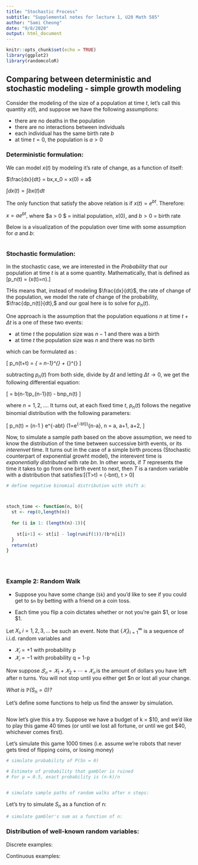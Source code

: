```yaml
---
title: "Stochastic Process"
subtitle: "Supplemental notes for lecture 1, U20 Math 585" 
author: "Sami Cheong"
date: "9/8/2020"
output: html_document
---
```


```r
knitr::opts_chunk$set(echo = TRUE)
library(ggplot2)
library(randomcoloR)
```

## Comparing between deterministic and stochastic modeling - simple growth modeling 

Consider the modeling of the size of a population at time $t$, let's call this quantity $x(t),$ and suppose we have the following assumptions:

- there are no deaths in the population
- there are no interactions between individuals
- each individual has the same birth rate $b$
- at time $t = 0,$ the population is $a > 0$

### Deterministic formulation:

We can model $x(t)$ by modeling it's rate of change, as a function of itself:

$\frac{dx}{dt} = bx,x_0 = x(0) = a$ 

$\int dx(t) = \int bx(t) dt$

The only function that satisfy the above relation is if $x(t) = e^{bt}.$ Therefore:

$x = a e^{bt},$ where $a > 0 $ = initial population, $x(0)$, and $b > 0$ = birth rate

Below is a visualization of the population over time with some assumption for $a$ and $b$: 

```r




```


### Stochastic formulation:

In the stochastic case, we are interested in the _*Probability*_ that our population at time $t$ is at a some quantity. Mathematically, that is defined as \[p_n(t) = \mathbb{P}(x(t)=n).\] 

THis means that, instead of modeling $\frac{dx}{dt}$, the rate of change of the population, we model the rate of change of the probability, $\frac{dp_n(t)}{dt},$ and our goal here is to solve for $p_n(t)$.

One approach is the assumption that the population equations $n$ at time $t + \Delta t$ is a one of these two events:

- at time $t$ the population size was $n - 1$ and there was a birth
- at time $t$ the population size was $n$ and there was no birth

which can be formulated as :


\[
p_n(t+\Delta t) = \underbrace{p_{n-1}(t)}_{\text{prob. that size} = n-1}\overbrace{b(n-1)\Delta t}^{\text{new birth}} + \underbrace{p_n(t)}_{\text{prob. that size = n}}\overbrace{(1 - b n \Delta t)}^{\text{ no new birth}}
\]

subtracting $p_n(t)$ from both side,  divide by $\Delta t$ and letting $\Delta t \to 0,$ we get the following differential equation:


\[
\frac{p_n(t)}{dt} = b(n-1)p_{n-1}(t) - bnp_n(t)
\]

where $n = 1, 2, \dots$. It turns out, at each fixed time $t$, $p_n(t)$ follows the negative binomial distribution with the following parameters:


\[
p_n(t) = {n-1 \choose {a-1}} e^{-abt} (1=e^{-bt})^{n-a}, n = a, a+1, a+2, \dots\]



Now, to simulate a sample path based on the above assumption, we need to know the distribution of the time between successive birth events, or its _interenvet_ time. It turns out in the case of a simple birth process (Stochastic counterpart of exponential growht model), the interevent time is _exponentially distributed_ with rate $bn.$ In other words, if $T$ represents the time it takes to go from one birth event to next, then $T$ is a random variable with a distribution that satisfies:\[\mathbb{P}(T>t) = \exp(-bnt), t > 0\]


```r

# define negative binomial distribution with shift a:



stoch_time <- function(n, b){
  st <- rep(0,length(n))
  
  for (i in 1: (length(n)-1)){
    
    st[i+1] <- st[i] - log(runif(1))/(b*n[i])
  }
  return(st)
}





```




### Example 2: Random Walk

- Suppose you have some change (`$k`) and you’d like to see if you could get to `$n` by betting with a friend on a coin toss.

- Each time you flip a coin dictates whether or not you’re gain $1, or lose $1.
 
Let $X_i, i = 1,2, 3,...$ be such an event. Note that $\{𝑋_𝑖\}_{i=1}^\infty$  is a sequence of i.i.d. random variables and 

- $𝑋_𝑖= +1$  with probability p
- $𝑋_𝑖=−1$  with probability q = 1-p

Now suppose $𝑆_𝑛=𝑋_1+𝑋_2+⋯+𝑋_𝑛$ is the amount of dollars you have left after n turns. You will not stop until you either get $n or lost all your change.

*What is $\mathbb{P}(S_n = 0)$?*


Let's define some functions to help us find the answer by simulation.

```r




```


Now let's give this a try. Suppose we have a budget of k = $10, and we'd like to play this game 40 times (or until we lost all fortune, or until we got \$40, whichever comes first).

Let's simulate this game 1000 times (i.e. assume we're robots that never gets tired of flipping coins, or losing money)

```r

# simulate probability of P(Sn = 0)

# Estimate of probability that gambler is ruined
# For p = 0.5, exact probability is (n-k)/n


# simulate sample paths of random walks after n steps:


```



Let's try to simulate $S_n$ as a function of n:

```r


# simulate gambler's sum as a function of n:


```





### Distribution of well-known random variables:
Discrete examples:

Continuous examples: